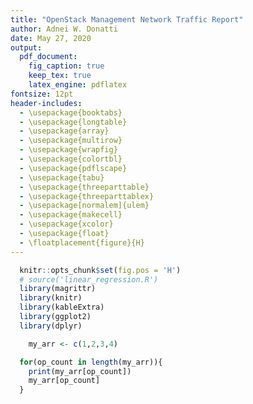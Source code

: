 ```yaml
---
title: "OpenStack Management Network Traffic Report"
author: Adnei W. Donatti
date: May 27, 2020
output:
  pdf_document:
    fig_caption: true
    keep_tex: true
    latex_engine: pdflatex
fontsize: 12pt
header-includes:
  - \usepackage{booktabs}
  - \usepackage{longtable}
  - \usepackage{array}
  - \usepackage{multirow}
  - \usepackage{wrapfig}
  - \usepackage{colortbl}
  - \usepackage{pdflscape}
  - \usepackage{tabu}
  - \usepackage{threeparttable}
  - \usepackage{threeparttablex}
  - \usepackage[normalem]{ulem}
  - \usepackage{makecell}
  - \usepackage{xcolor}
  - \usepackage{float}
  - \floatplacement{figure}{H}
---
```


```r
  knitr::opts_chunk$set(fig.pos = 'H')
  # source('linear_regression.R')
  library(magrittr)
  library(knitr)
  library(kableExtra)
  library(ggplot2)
  library(dplyr)
```

```r
    my_arr <- c(1,2,3,4)
```


```r
  for(op_count in length(my_arr)){
    print(my_arr[op_count])
    my_arr[op_count]
  }

```
